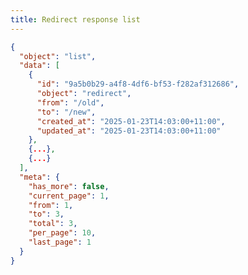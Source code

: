 ```yaml
---
title: Redirect response list
---
```


```json title="JSON Response"
{
  "object": "list",
  "data": [
    {
      "id": "9a5b0b29-a4f8-4df6-bf53-f282af312686",
      "object": "redirect",
      "from": "/old",
      "to": "/new",
      "created_at": "2025-01-23T14:03:00+11:00",
      "updated_at": "2025-01-23T14:03:00+11:00"
    },
    {...},
    {...}
  ],
  "meta": {
    "has_more": false,
    "current_page": 1,
    "from": 1,
    "to": 3,
    "total": 3,
    "per_page": 10,
    "last_page": 1
  }
}
```
